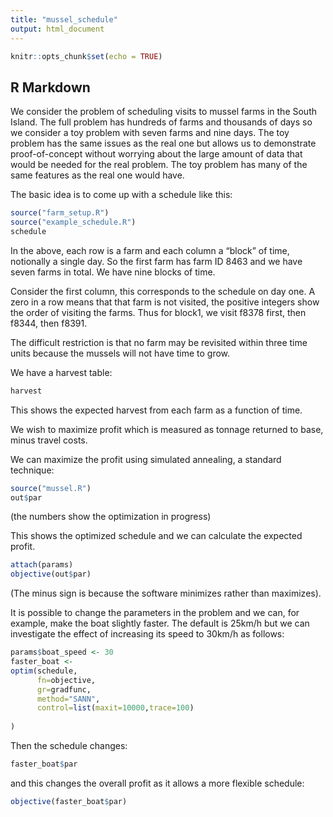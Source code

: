 ```yaml
---
title: "mussel_schedule"
output: html_document
---
```


```r
knitr::opts_chunk$set(echo = TRUE)
```

## R Markdown

We consider the problem of scheduling visits to mussel farms in the South Island.  The full problem has hundreds of farms and thousands of days so we consider a toy problem with seven farms and nine days.  The toy problem has the same issues as the real one but allows us to demonstrate proof-of-concept without worrying about the large amount of data that would be needed for the real problem.  The toy problem has many of the same features as the real one would have.

The basic idea is to come up with a schedule like this:

```r
source("farm_setup.R")
source("example_schedule.R")
schedule
```

In the above, each row is a farm and each column a "block" of time, notionally a single day.  So the first farm has farm ID 8463 and we have seven farms in total.  We have nine blocks of time.

Consider the first column, this corresponds to the schedule on day one.  A zero in a row means that that farm is not visited, the positive integers show the order of visiting the farms.  Thus for block1, we visit f8378 first, then f8344, then f8391.

The difficult restriction is that no farm may be revisited within three time units because the mussels will not have time to grow.

We have a harvest table:

```r
harvest
```

This shows the expected harvest from each farm as a function of time.

We wish to maximize profit which is measured as tonnage returned to base, minus travel costs.   

We can maximize the profit using simulated annealing, a standard technique:

```r
source("mussel.R")
out$par
```
(the numbers show the optimization in progress)

This shows the optimized schedule and we can calculate the expected profit.

```r
attach(params)
objective(out$par)
```

(The minus sign is because the software minimizes rather than maximizes).

It is possible to change the parameters in the problem and we can, for example, make the boat slightly faster.  The default is 25km/h but we can investigate the effect of increasing its speed to 30km/h as follows:


```r
params$boat_speed <- 30
faster_boat <-
optim(schedule,
      fn=objective,
      gr=gradfunc,
      method="SANN",
      control=list(maxit=10000,trace=100)
      
)
```

Then the schedule changes:

```r
faster_boat$par
```

and this changes the overall profit as it allows a more flexible schedule:

```r
objective(faster_boat$par)
```





